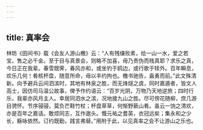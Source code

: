 ```yaml
---
---
---
```

title: 真率会
---




林昉《田间书》载《会友人游山檄》云：“人有残缣败素，绘一山一水，爱之若宝，售之必千金。至于目与真景会，则略不加喜，毋乃贵伪而贱真耶？求乐之真，今日正在我辈。春雪既霁，春风亦和，或坐钓于鸥边，或行歌于犊外。百年瞬息，欢乐几何！肴核杯盘，随意所命，毋以丰约拘也。檄书驰告，盍勇而前。”此文殊清新。向予避兵云间泗滨时，其地有林泉之胜，而无烽燧之虞，同时嘉遁者，皆文人高士，因仿司马温公故事，俾予作约语云：“百岁光阴，万物乃天地逆旅；四时行乐，我辈亦风月主人。幸居同泗水之滨，况地接九山之胜。尽可傍花随柳，庶几游目骋怀。节序骎骎，莫负芒鞋竹杖；杯盘草草，何惭野蔌山肴。虽云一饷之清欢，亦是百年之嘉话。敢烦同志，互作遨头。慨元祐之耆英，衣冠远矣；集永和之少长，觞咏依然。订约既勤，践言弗替。”用附于此，以见真率之会不让游山之乐也。